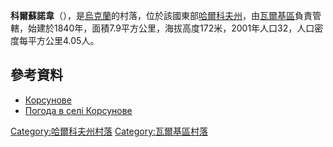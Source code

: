 {{coord|49|43|26|N|35|29|33|E|scale:100000_region:UA|display=title}}

'''科爾蘇諾韋'''（{{lang-uk|Корсунове}}），是[[烏克蘭|烏克蘭]]的村落，位於該國東部[[哈爾科夫州|哈爾科夫州]]，由[[瓦爾基區|瓦爾基區]]負責管轄，始建於1840年，面積7.9平方公里，海拔高度172米，2001年人口32，人口密度每平方公里4.05人。

==參考資料==
* [http://gska2.rada.gov.ua/pls/z7502/A005?rdat1=09.01.2009&rf7571=32589 Корсунове]{{dead link|date=2018年4月 |bot=InternetArchiveBot |fix-attempted=yes }}
* [http://weather.in.ua/ua/har'kovskaja/11599 Погода в селі Корсунове] {{Wayback|url=http://weather.in.ua/ua/har%27kovskaja/11599 |date=20210121011910 }}

{{DEFAULTSORT:Корсунове}}
[[Category:哈爾科夫州村落|Category:哈爾科夫州村落]]
[[Category:瓦爾基區村落|Category:瓦爾基區村落]]


{{Kharkiv-geo-stub}}